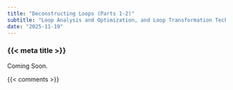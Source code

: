 ```yaml
---
title: "Deconstructing Loops (Parts 1-2)"
subtitle: "Loop Analysis and Optimization, and Loop Transformation Techniques"
date: "2025-11-19"
---
```


### {{< meta title >}}

Coming Soon.

{{< comments >}}
